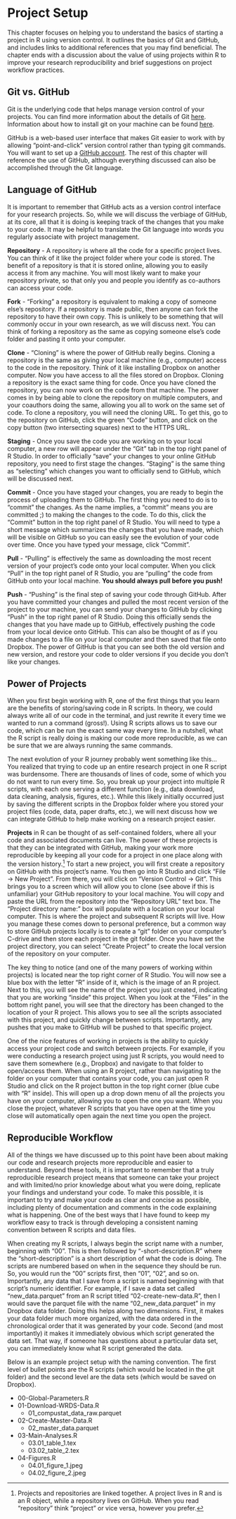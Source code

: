 # Project Setup

This chapter focuses on helping you to understand the basics of starting a project in R using version control. It outlines the basics of Git and GitHub, and includes links to additional references that you may find beneficial. The chapter ends with a discussion about the value of using projects within R to improve your research reproducibility and brief suggestions on project workflow practices.

## Git vs. GitHub

Git is the underlying code that helps manage version control of your projects. You can find more information about the details of Git [here](https://github.com/git-guides#what-is-git). Information about how to install git on your machine can be found [here](https://github.com/git-guides/install-git).

GitHub is a web-based user interface that makes Git easier to work with by allowing "point-and-click" version control rather than typing git commands. You will want to set up a [GitHub account](https://github.com/). The rest of this chapter will reference the use of GitHub, although everything discussed can also be accomplished through the Git language.

## Language of GitHub

It is important to remember that GitHub acts as a version control interface for your research projects. So, while we will discuss the verbiage of GitHub, at its core, all that it is doing is keeping track of the changes that you make to your code. It may be helpful to translate the Git language into words you regularly associate with project management.

**Repository** - A repository is where all the code for a specific project lives. You can think of it like the project folder where your code is stored. The benefit of a repository is that it is stored online, allowing you to easily access it from any machine. You will most likely want to make your repository private, so that only you and people you identify as co-authors can access your code.

**Fork** - "Forking" a repository is equivalent to making a copy of someone else's repository. If a repository is made public, then anyone can fork the repository to have their own copy. This is unlikely to be something that will commonly occur in your own research, as we will discuss next. You can think of forking a repository as the same as copying someone else's code folder and pasting it onto your computer.

**Clone** - "Cloning" is where the power of GitHub really begins. Cloning a repository is the same as giving your local machine (e.g., computer) access to the code in the repository. Think of it like installing Dropbox on another computer. Now you have access to all the files stored on Dropbox. Cloning a repository is the exact same thing for code. Once you have cloned the repository, you can now work on the code from that machine. The power comes in by being able to clone the repository on multiple computers, and your coauthors doing the same, allowing you all to work on the same set of code. To clone a repository, you will need the cloning URL. To get this, go to the repository on GitHub, click the green "Code" button, and click on the copy button (two intersecting squares) next to the HTTPS URL.

**Staging** - Once you save the code you are working on to your local computer, a new row will appear under the "Git" tab in the top right panel of R Studio. In order to officially "save" your changes to your online GitHub repository, you need to first stage the changes. "Staging" is the same thing as "selecting" which changes you want to officially send to GitHub, which will be discussed next.

**Commit** - Once you have staged your changes, you are ready to begin the process of uploading them to GitHub. The first thing you need to do is to "commit" the changes. As the name implies, a "commit" means you are committed ;) to making the changes to the code. To do this, click the "Commit" button in the top right panel of R Studio. You will need to type a short message which summarizes the changes that you have made, which will be visible on GitHub so you can easily see the evolution of your code over time. Once you have typed your message, click "Commit".

**Pull** - "Pulling" is effectively the same as downloading the most recent version of your project's code onto your local computer. When you click "Pull" in the top right panel of R Studio, you are "pulling" the code from GitHub onto your local machine. **You should always pull before you push!**

**Push** - "Pushing" is the final step of saving your code through GitHub. After you have committed your changes and pulled the most recent version of the project to your machine, you can send your changes to GitHub by clicking "Push" in the top right panel of R Studio. Doing this officially sends the changes that you have made up to GitHub, effectively pushing the code from your local device onto GitHub. This can also be thought of as if you made changes to a file on your local computer and then saved that file onto Dropbox. The power of GitHub is that you can see both the old version and new version, and restore your code to older versions if you decide you don't like your changes.

## Power of Projects

When you first begin working with R, one of the first things that you learn are the benefits of storing/saving code in R scripts. In theory, we could always write all of our code in the terminal, and just rewrite it every time we wanted to run a command (gross!). Using R scripts allows us to save our code, which can be run the exact same way every time. In a nutshell, what the R script is really doing is making our code more reproducible, as we can be sure that we are always running the same commands.

The next evolution of your R journey probably went something like this... You realized that trying to code up an entire research project in one R script was burdensome. There are thousands of lines of code, some of which you do not want to run every time. So, you break up your project into multiple R scripts, with each one serving a different function (e.g., data download, data cleaning, analysis, figures, etc.). While this likely initially occurred just by saving the different scripts in the Dropbox folder where you stored your project files (code, data, paper drafts, etc.), we will next discuss how we can integrate GitHub to help make working on a research project easier.

**Projects** in R can be thought of as self-contained folders, where all your code and associated documents can live. The power of these projects is that they can be integrated with GitHub, making your work more reproducible by keeping all your code for a project in one place along with the version history.[^project-setup-1] To start a new project, you will first create a repository on GitHub with this project's name. You then go into R Studio and click "File -\> New Project". From there, you will click on "Version Control -\> Git". This brings you to a screen which will allow you to clone (see above if this is unfamiliar) your GitHub repository to your local machine. You will copy and paste the URL from the repository into the "Repository URL" text box. The "Project directory name:" box will populate with a location on your local computer. This is where the project and subsequent R scripts will live. How you manage these comes down to personal preference, but a common way to store GitHub projects locally is to create a "git" folder on your computer's C-drive and then store each project in the git folder. Once you have set the project directory, you can select "Create Project" to create the local version of the repository on your computer.

[^project-setup-1]: Projects and repositories are linked together. A project lives in R and is an R object, while a repository lives on GitHub. When you read "repository" think "project" or vice versa, however you prefer.

The key thing to notice (and one of the many powers of working within projects) is located near the top right corner of R Studio. You will now see a blue box with the letter "R" inside of it, which is the image of an R project. Next to this, you will see the name of the project you just created, indicating that you are working "inside" this project. When you look at the "Files" in the bottom right panel, you will see that the directory has been changed to the location of your R project. This allows you to see all the scripts associated with this project, and quickly change between scripts. Importantly, any pushes that you make to GitHub will be pushed to that specific project.

One of the nice features of working in projects is the ability to quickly access your project code and switch between projects. For example, if you were conducting a research project using just R scripts, you would need to save them somewhere (e.g., Dropbox) and navigate to that folder to open/access them. When using an R project, rather than navigating to the folder on your computer that contains your code, you can just open R Studio and click on the R project button in the top right corner (blue cube with "R" inside). This will open up a drop down menu of all the projects you have on your computer, allowing you to open the one you want. When you close the project, whatever R scripts that you have open at the time you close will automatically open again the next time you open the project.

## Reproducible Workflow

All of the things we have discussed up to this point have been about making our code and research projects more reproducible and easier to understand. Beyond these tools, it is important to remember that a truly reproducible research project means that someone can take your project and with limited/no prior knowledge about what you were doing, replicate your findings and understand your code. To make this possible, it is important to try and make your code as clear and concise as possible, including plenty of documentation and comments in the code explaining what is happening. One of the best ways that I have found to keep my workflow easy to track is through developing a consistent naming convention between R scripts and data files.

When creating my R scripts, I always begin the script name with a number, beginning with "00". This is then followed by "-short-description.R" where the "short-description" is a short description of what the code is doing. The scripts are numbered based on when in the sequence they should be run. So, you would run the "00" scripts first, then "01", "02", and so on. Importantly, any data that I save from a script is named beginning with that script's numeric identifier. For example, if I save a data set called "new_data.parquet" from an R script titled "02-create-new-data.R", then I would save the parquet file with the name "02_new_data.parquet" in my Dropbox data folder. Doing this helps along two dimensions. First, it makes your data folder much more organized, with the data ordered in the chronological order that it was generated by your code. Second (and most importantly) it makes it immediately obvious which script generated the data set. That way, if someone has questions about a particular data set, you can immediately know what R script generated the data.

Below is an example project setup with the naming convention. The first level of bullet points are the R scripts (which would be located in the git folder) and the second level are the data sets (which would be saved on Dropbox).

-   00-Global-Parameters.R
-   01-Download-WRDS-Data.R
    -   01_compustat_data_raw.parquet
-   02-Create-Master-Data.R
    -   02_master_data.parquet
-   03-Main-Analyses.R
    -   03.01_table_1.tex
    -   03.02_table_2.tex
-   04-Figures.R
    -   04.01_figure_1.jpeg
    -   04.02_figure_2.jpeg
